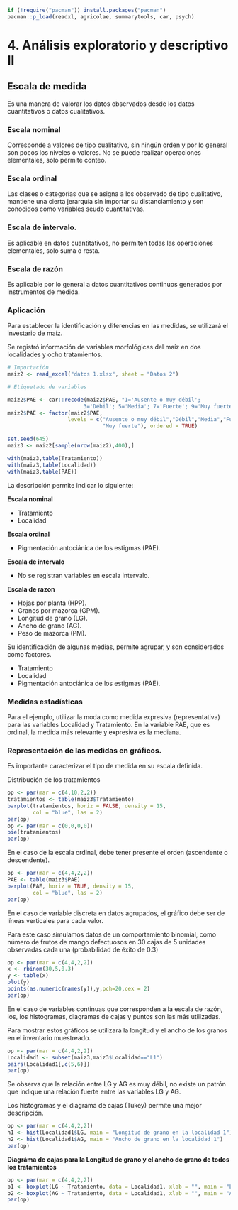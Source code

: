 
```r
if (!require("pacman")) install.packages("pacman")
pacman::p_load(readxl, agricolae, summarytools, car, psych)
```

# 4. Análisis exploratorio y descriptivo II

## Escala de medida

Es una manera de valorar los datos observados desde los datos cuantitativos o datos cualitativos.

### Escala nominal

Corresponde a valores de tipo cualitativo, sin ningún orden y por lo general son pocos los niveles o valores. No se puede realizar operaciones elementales, solo permite conteo.

### Escala ordinal

Las clases o categorías que se asigna a los observado de tipo cualitativo, mantiene una cierta jerarquía sin importar su distanciamiento y son conocidos como variables seudo cuantitativas.

### Escala de intervalo.

Es aplicable en datos cuantitativos, no permiten todas las operaciones elementales, solo suma o resta.

### Escala de razón

Es aplicable por lo general a datos cuantitativos continuos generados por instrumentos de medida.

### Aplicación

Para establecer la identificación y diferencias en las medidas, se utilizará el investario de maíz.

Se registró información de variables morfológicas del maíz en dos localidades y ocho tratamientos.

```r

# Importación
maiz2 <- read_excel("datos 1.xlsx", sheet = "Datos 2")

# Etiquetado de variables

maiz2$PAE <- car::recode(maiz2$PAE, "1='Ausente o muy débil';
                        3='Débil'; 5='Media'; 7='Fuerte'; 9='Muy fuerte'")
maiz2$PAE <- factor(maiz2$PAE,
                   levels = c("Ausente o muy débil","Débil","Media","Fuerte",
                              "Muy fuerte"), ordered = TRUE)

set.seed(645)
maiz3 <- maiz2[sample(nrow(maiz2),400),]

with(maiz3,table(Tratamiento))
with(maiz3,table(Localidad))
with(maiz3,table(PAE))
```

La descripción permite indicar lo siguiente:

**Escala nominal**

- Tratamiento
- Localidad

**Escala ordinal**

- Pigmentación antociánica de los estigmas (PAE).

**Escala de intervalo**

- No se registran variables en escala intervalo.

**Escala de razon**

- Hojas por planta (HPP).
- Granos por mazorca (GPM).
- Longitud de grano (LG).
- Ancho de grano (AG).
- Peso de mazorca (PM).

Su identificación de algunas medias, permite agrupar, y son considerados como factores.

- Tratamiento
- Localidad
- Pigmentación antociánica de los estigmas (PAE).

### Medidas estadísticas

Para el ejemplo, utilizar la moda como medida expresiva (representativa) para las variables Localidad y Tratamiento. En la variable PAE, que es ordinal, la medida más relevante y expresiva es la mediana.

### Representación de las medidas en gráficos.

Es importante caracterizar el tipo de medida en su escala definida.

Distribución de los tratamientos

```r

op <- par(mar = c(4,10,2,2))
tratamientos <- table(maiz3$Tratamiento)
barplot(tratamientos, horiz = FALSE, density = 15,
        col = "blue", las = 2)
par(op)
op <- par(mar = c(0,0,0,0))
pie(tratamientos)
par(op)

```

En el caso de la escala ordinal, debe tener presente el orden (ascendente o descendente).


```r

op <- par(mar = c(4,4,2,2))
PAE <- table(maiz3$PAE)
barplot(PAE, horiz = TRUE, density = 15,
        col = "blue", las = 2)
par(op)
```

En el caso de variable discreta en datos agrupados, el gráfico debe ser de líneas verticales para cada valor.

Para este caso simulamos datos de un comportamiento binomial, como número de frutos de mango defectuosos en 30 cajas de 5 unidades observadas cada una (probabilidad de éxito de 0.3)

```r

op <- par(mar = c(4,4,2,2))
x <- rbinom(30,5,0.3)
y <- table(x)
plot(y)
points(as.numeric(names(y)),y,pch=20,cex = 2)
par(op)
```

En el caso de variables continuas que corresponden a la escala de razón, los, los histogramas, diagramas de cajas y puntos son las más utilizadas.

Para mostrar estos gráficos se utilizará la longitud y el ancho de los granos en el inventario muestreado.

```r

op <- par(mar = c(4,4,2,2))
Localidad1 <- subset(maiz3,maiz3$Localidad=="L1")
pairs(Localidad1[,c(5,6)])
par(op)
```

Se observa que la relación entre LG y AG es muy débil, no existe un patrón que indique una relación fuerte entre las variables LG y AG.

Los histogramas y el diagráma de cajas (Tukey) permite una mejor descripción.

```r
op <- par(mar = c(4,4,2,2))
h1 <- hist(Localidad1$LG, main = "Longitud de grano en la localidad 1")
h2 <- hist(Localidad1$AG, main = "Ancho de grano en la localidad 1")
par(op)
```

**Diagráma de cajas para la Longitud de grano y el ancho de grano de todos los tratamientos**

```r
op <- par(mar = c(4,4,2,2))
b1 <- boxplot(LG ~ Tratamiento, data = Localidad1, xlab = "", main = "Longitud de grano en la localidad 1")
b2 <- boxplot(AG ~ Tratamiento, data = Localidad1, xlab = "", main = "Ancho de grano en la localidad 1")
par(op)
```

